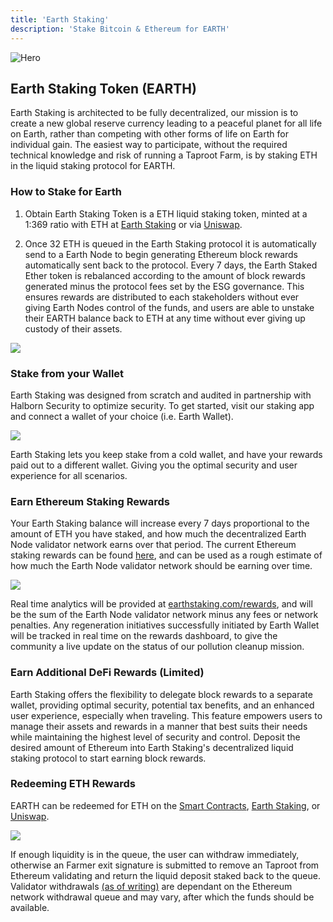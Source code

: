```yaml
---
title: 'Earth Staking'
description: 'Stake Bitcoin & Ethereum for EARTH'
---
```


<img
  src="/images/staking.jpg"
  alt="Hero"
/>

## Earth Staking Token (EARTH)

Earth Staking is architected to be fully decentralized, our mission is to create a new global reserve currency leading to a peaceful planet for all life on Earth, rather than competing with other forms of life on Earth for individual gain. The easiest way to participate,
without the required technical knowledge and risk of running a Taproot Farm, is by staking ETH in the liquid staking protocol for EARTH.

### How to Stake for Earth

1. Obtain Earth Staking Token is a ETH liquid staking token, minted at a 1:369 ratio with ETH at [Earth Staking](https://app.earthstaking.com/) or via [Uniswap](https://uniswap.com).

2. Once 32 ETH is queued in the Earth Staking protocol it is automatically send to a Earth Node to begin generating Ethereum block rewards automatically sent back to the protocol. Every 7 days, the Earth Staked Ether token is rebalanced according to the amount of block rewards generated minus the protocol fees set by the ESG governance. 
This ensures rewards are distributed to each stakeholders without ever giving Earth Nodes control of the funds, and users are able to unstake their EARTH balance back to ETH at any time without ever giving up custody of their assets.

[<img src="/images/stake3.png" max-height="200px"/>](https://app.earthstaking.com/rewards)

### Stake from your Wallet

Earth Staking was designed from scratch and audited in partnership with Halborn Security to optimize security. To get started, visit our staking app and connect a wallet of your choice (i.e. Earth Wallet).

[<img src="/images/stake2.png" max-height="200px"/>](https://app.earthstaking.com)

Earth Staking lets you keep stake from a cold wallet, and have your rewards paid out to a different wallet. Giving you the optimal security and user experience for all scenarios.

### Earn Ethereum Staking Rewards

Your Earth Staking balance will increase every 7 days proportional to the amount of ETH you have staked, and how much the decentralized Earth Node validator network earns over that period.
The current Ethereum staking rewards can be found [here](https://ethereum.com/en/staking/), and can be used as a rough estimate of how much the Earth Node validator network should be earning over time.

[<img src="/images/stake5.png" max-height="200px"/>](https://app.earthstaking.com)

Real time analytics will be provided at [earthstaking.com/rewards](https://app.earthstaking.com/rewards), and will be the sum of the Earth Node validator network minus any fees or network penalties. Any regeneration initiatives
successfully initiated by Earth Wallet will be tracked in real time on the rewards dashboard, to give the community a live update on the status of our pollution cleanup mission. 

### Earn Additional DeFi Rewards (Limited)

Earth Staking offers the flexibility to delegate block rewards to a separate wallet, providing optimal security, potential tax benefits, and an enhanced user experience, especially when traveling. 
This feature empowers users to manage their assets and rewards in a manner that best suits their needs while maintaining the highest level of security and control. Deposit the desired amount of Ethereum into Earth Staking's decentralized liquid staking protocol to start earning block rewards. 

### Redeeming ETH Rewards

EARTH can be redeemed for ETH on the [Smart Contracts](https://etherscan.io), [Earth Staking](https://earthstaking.com/unstake), or [Uniswap](https://uniswap.com).

[<img src="/images/stake4.png" max-height="200px"/>](https://app.earthstaking.com/rewards)

If enough liquidity is in the queue, the user can withdraw immediately, otherwise an Farmer exit signature is submitted to remove an Taproot from Ethereum validating and return the liquid deposit staked back to the queue. Validator withdrawals [(as of writing)](https://launchpad.ethereum.com/withdrawals) are dependant on the Ethereum network withdrawal queue and may vary, after which the funds should be available.


